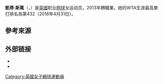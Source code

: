 {{expand|time=2016-10-13T01:29:34+00:00}}
{{unreferenced|time=2016-10-13T01:29:34+00:00}}
{{Infobox 网球
|姓名=Katie Swan
|image= [[File:Katie_Swan_3,_2015_Wimbledon_Qualifying_-_Diliff.jpg|250px]]
|国籍={{GBR}}
|生年=1999年
|生日={{birth date and age|mf=yes|1999|3|24}}
|出生地={{GBR}}
|居住地=[[英國|英國]]
|身高=173
|体重=62
|持拍手=右
|反拍=雙手
|转职业年=2013年
|球拍=
|球衣=
|球鞋=
|单打最高排名=432（2016年4月）
|双打最高排名=553（2016年11月14日）
|现单打排名=
|现双打排名=
|单打冠军头衔=（WTA）0（ITF）2
|双打冠军头衔=（WTA）0（ITF）0
|职业战绩=29胜18负
|雙打職業戰績=7胜4负
|奖金=$73,400[[美元|美元]]
|澳网最好成绩= 
|法网最好成绩= 
|温网最好成绩= 第一輪（2016）
|美网最好成绩= 
|澳網雙打最好成績= 
|法網雙打最好成績= 
|溫網雙打最好成績= 
|美網雙打最好成績= 
|大满贯个数=
}}

'''凱蒂·斯萬'''（{{lang-en|'''Katie Swan'''}}，{{bd|1999年|3月24日|catIdx=Katie, Swan}}）是[[英國|英國]]职业[[网球|网球]]女运动员，2013年轉職業。她的WTA生涯最高單打排名為第432（2016年4月31日）。

==參考來源==
{{reflist}}

== 外部链接 ==
{{Commonscat|Katie Swan}}
* {{WTA|24565}}
* {{ITF Profile|id=100168587}}

{{DEFAULTSORT:Swan, Katie}}

[[Category:英國女子網球運動員|Category:英國女子網球運動員]]